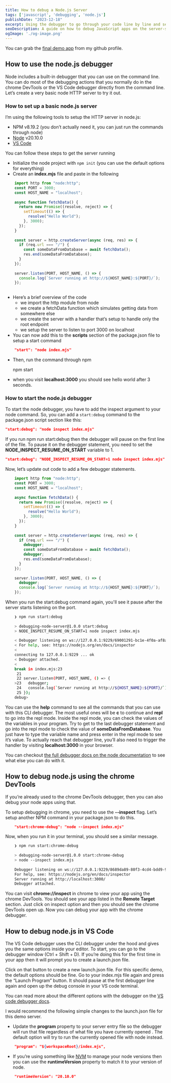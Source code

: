 ```yaml
---
title: How to debug a Node.js Server
tags: ['javascript', 'debugging', 'node.js']
publishDate: "2023-12-18"
excerpt: Using the debugger to go through your code line by line and see your variable values can save you lots of time. In front-end JavaScript, you can add a debugger statement to trigger the debugger. But how can you use the debugger on the server-side with node.js? Here’s a quick guide on how you can debug a node.js server. I will go through the steps to debug it in the terminal, with the chrome DevTools and with VS Code.
seoDescription: A guide on how to debug JavaScript apps on the server-side using Node.js. Learn how to debug node.js with the node.js debugger, Chrome DevTools and VS Code.
ogImage: './og-image.png'
---
```


You can grab the [final demo app](https://github.com/nirjan-dev/debugging-node-server) from my github profile.

## How to use the node.js debugger

Node includes a built-in debugger that you can use on the command line. You can do most of the debugging actions that you normally do in the chrome DevTools or the VS Code debugger directly from the command line. Let’s create a very basic node HTTP server to try it out.

### How to set up a basic node.js server

I’m using the following tools to setup the HTTP server in node.js:

- NPM v8.19.2 (you don’t actually need it, you can just run the commands through node)
- [Node](https://nodejs.org/en) v20.10.0
- [VS Code](https://code.visualstudio.com/)

You can follow these steps to get the server running

- Initialize the node project with `npm init` (you can use the default options for everything)
- Create an **index.mjs** file and paste in the following

```js
    import http from "node:http";
    const PORT = 3000;
    const HOST_NAME = "localhost";
    
    async function fetchData() {
      return new Promise((resolve, reject) => {
        setTimeout(() => {
          resolve("Hello World");
        }, 3000);
      });
    }
    
    const server = http.createServer(async (req, res) => {
      if (req.url === "/") {
        const someDataFromDatabase = await fetchData();
        res.end(someDataFromDatabase);
      }
    });
    
    server.listen(PORT, HOST_NAME, () => {
      console.log(`Server running at http://${HOST_NAME}:${PORT}/`);
    });
    
```

-   Here’s a brief overview of the code
    -   we import the http module from node
    -   we create a fetchData function which simulates getting data from somewhere else
    -   we create the server with a handler that’s setup to handle only the root endpoint
    -   we setup the server to listen to port 3000 on localhost
-   You can now add this to the **scripts** section of the package.json file to setup a start command

```json
    "start": "node index.mjs"
```

-   Then, run the command through npm

    npm start

-   when you visit **localhost:3000** you should see hello world after 3 seconds.

### How to start the node.js debugger

To start the node debugger, you have to add the inspect argument to your node command. So, you can add a `start:debug` command to the package.json script section like this:

```json
"start:debug": "node inspect index.mjs"
```

If you run npm run start:debug then the debugger will pause on the first line of the file. To pause it on the debugger statement, you need to set the **NODE\_INSPECT\_RESUME\_ON\_START** variable to 1.
```json
"start:debug": "NODE_INSPECT_RESUME_ON_START=1 node inspect index.mjs"
```
Now, let’s update out code to add a few debugger statements.

```js
    import http from "node:http";
    const PORT = 3000;
    const HOST_NAME = "localhost";
    
    async function fetchData() {
      return new Promise((resolve, reject) => {
        setTimeout(() => {
          resolve("Hello World");
        }, 3000);
      });
    }
    
    const server = http.createServer(async (req, res) => {
      if (req.url === "/") {
        debugger;
        const someDataFromDatabase = await fetchData();
        debugger;
        res.end(someDataFromDatabase);
      }
    });
    
    server.listen(PORT, HOST_NAME, () => {
      debugger;
      console.log(`Server running at http://${HOST_NAME}:${PORT}/`);
    });
```

When you run the start:debug command again, you'll see it pause after the server starts listening on the port.
```bash
    ❯ npm run start:debug
    
    > debugging-node-server@1.0.0 start:debug
    > NODE_INSPECT_RESUME_ON_START=1 node inspect index.mjs
    
    < Debugger listening on ws://127.0.0.1:9229/69001291-bc1e-4f0a-af8a-685cb2e7c74b
    < For help, see: https://nodejs.org/en/docs/inspector
    < 
    connecting to 127.0.0.1:9229 ... ok
    < Debugger attached.
    < 
    break in index.mjs:23
     21 
     22 server.listen(PORT, HOST_NAME, () => {
    >23   debugger;
     24   console.log(`Server running at http://${HOST_NAME}:${PORT}/`);
     25 });
    debug>
```
You can use the **help** command to see all the commands that you can use with this CLI debugger. The most useful ones will be **c** to continue and **repl** to go into the repl mode. Inside the repl mode, you can check the values of the variables in your program. Try to get to the last debugger statement and go into the repl mode to check the value of **someDataFromDatabase**. You just have to type the variable name and press enter in the repl mode to see it’s value. To actually reach that debugger line, you’ll also need to trigger the handler by visiting **localhost:3000** in your browser.

You can checkout [the full debugger docs on the node documentation](https://nodejs.org/docs/latest-v20.x/api/debugger.html) to see what else you can do with it.

## How to debug node.js using the chrome DevTools

If you’re already used to the chrome DevTools debugger, then you can also debug your node apps using that.

To setup debugging in chrome, you need to use the **\--inspect** flag. Let’s setup another NPM command in your package.json to do this.
```json
    "start:chrome-debug": "node --inspect index.mjs"
```
Now, when you run it in your terminal, you should see a similar message.
```bash
    ❯ npm run start:chrome-debug
    
    > debugging-node-server@1.0.0 start:chrome-debug
    > node --inspect index.mjs
    
    Debugger listening on ws://127.0.0.1:9229/8689da89-80f3-4cd4-bdd9-9a6199c8fc34
    For help, see: https://nodejs.org/en/docs/inspector
    Server running at http://localhost:3000/
    Debugger attached.
```
You can visit **chrome://inspect** in chrome to view your app using the chrome DevTools. You should see your app listed in the **Remote Target** section. Just click on inspect option and then you should see the chrome DevTools open up. Now you can debug your app with the chrome debugger.

## How to debug node.js in VS Code


The VS Code debugger uses the CLI debugger under the hood and gives you the same options inside your editor. To start, you can go to the debugger window (Ctrl + Shift + D). If you’re doing this for the first time in your app then it will prompt you to create a launch.json file.

Click on that button to create a new launch.json file. For this specific demo, the default options should be fine. Go to your index.mjs file again and press the “Launch Program” button. It should pause at the first debugger line again and open up the debug console in your VS code terminal.

You can read more about the different options with the debugger on the [VS code debugger docs](https://code.visualstudio.com/docs/editor/debugging).

I would recommend the following simple changes to the launch.json file for this demo server.

-   Update the **program** property to your server entry file so the debugger will run that file regardless of what file you have currently opened . The default option will try to run the currently opened file with node instead.
```json
    "program": "${workspaceRoot}/index.mjs",
```
-   If you’re using something like [NVM](https://github.com/nvm-sh/nvm) to manage your node versions then you can use the **runtimeVersion** property to match it to your version of node.
```json
    "runtimeVersion": "20.10.0"
```
